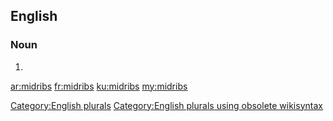 ==English==

===Noun===
{{head|en}}

# {{plural of|midrib}}

[[Category:English plurals]][[Category:English plurals using obsolete wikisyntax]]

[[ar:midribs]]
[[fr:midribs]]
[[ku:midribs]]
[[my:midribs]]